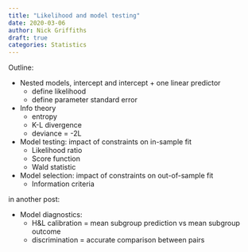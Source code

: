 ```yaml
---
title: "Likelihood and model testing"
date: 2020-03-06
author: Nick Griffiths
draft: true
categories: Statistics
---
```


Outline:

- Nested models, intercept and intercept + one linear predictor
  - define likelihood
  - define parameter standard error
- Info theory
  - entropy
  - K-L divergence
  - deviance = -2L
- Model testing: impact of constraints on in-sample fit
  - Likelihood ratio
  - Score function
  - Wald statistic
- Model selection: impact of constraints on out-of-sample fit
  - Information criteria
  
  
in another post:

- Model diagnostics:
  - H&L calibration = mean subgroup prediction vs mean subgroup outcome
  - discrimination = accurate comparison between pairs
